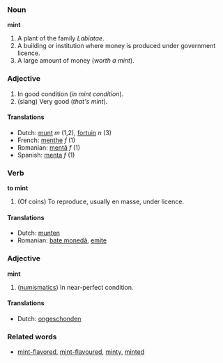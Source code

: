 ===Noun===
'''mint'''

# A plant of the family ''Labiatae''.
# A building or institution where money is produced under government licence.
# A large amount of money (''worth a mint'').

===Adjective===

# In good condition (''in mint condition'').
# (slang) Very good (''that's mint'').

====Translations====
*Dutch: [[munt]] ''m'' (1,2), [[fortuin]] ''n'' (3)
*French: [[menthe]] ''f'' (1)
*Romanian: [[mentă]] ''f'' (1)
*Spanish: [[menta]] ''f'' (1)

===Verb===
'''to mint'''

# (Of coins) To reproduce, usually en masse, under licence.

====Translations====
*Dutch: [[munten]]
*Romanian: [[bate monedă]], [[emite]]

===Adjective===
'''mint'''

# ([[numismatics]]) In near-perfect condition.

====Translations====
*Dutch: [[ongeschonden]]

===Related words===

*[[mint-flavored]], [[mint-flavoured]], [[minty]], [[minted]]